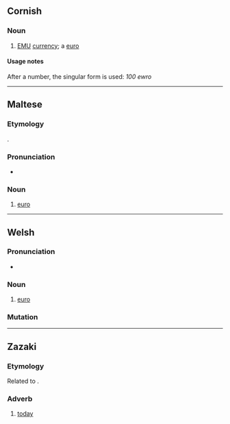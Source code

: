 ==Cornish==

===Noun===
{{kw-noun||ewros}}

# [[EMU]] [[currency]]; a [[euro]]

====Usage notes====
After a number, the singular form is used: ''100 ewro''

----

==Maltese==

===Etymology===
{{internationalism|mt}}.

===Pronunciation===
* {{IPA|mt|/ˈɛw.rɔ/}}

===Noun===
{{mt-noun|g=m|p=ewro}}

# [[euro]] {{gloss|currency}}

{{c|mt|Currencies}}

----

==Welsh==

===Pronunciation===
* {{IPA|cy|/ˈɛu̯rɔ/}}

===Noun===
{{cy-noun|m|ewros|pl2=ewroau}}

# [[euro]]

===Mutation===
{{cy-mut}}

----

==Zazaki==

===Etymology===
Related to {{cog|kmr|îro}}.

===Adverb===
{{head|zza|adverb}}

# [[today]]